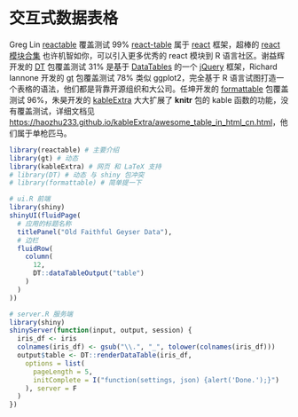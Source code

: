 # 交互式数据表格 {#chap:interactive-data-tables}

<!-- 本章不混合介绍 shiny -->

Greg Lin [reactable](https://github.com/glin/reactable) 覆盖测试 99\%  [react-table](https://github.com/tannerlinsley/react-table) 属于 [react](https://github.com/facebook/react) 框架，超棒的 [react 模块合集](https://github.com/enaqx/awesome-react) 也许机智如你，可以引入更多优秀的 react 模块到 R 语言社区。谢益辉开发的 [DT](https://github.com/rstudio/DT) 包覆盖测试 31\% 是基于 [DataTables](https://datatables.net/) 的一个 [jQuery](https://jquery.com/) 框架，Richard Iannone 开发的 [gt](https://github.com/rstudio/gt) 包覆盖测试 78\% 类似 ggplot2，完全基于 R 语言试图打造一个表格的语法，他们都是背靠开源组织和大公司。任坤开发的 [formattable](https://github.com/renkun-ken/formattable) 包覆盖测试 96\%，朱昊开发的 [kableExtra](https://github.com/haozhu233/kableExtra) 大大扩展了 **knitr** 包的 kable 函数的功能，没有覆盖测试，详细文档见  <https://haozhu233.github.io/kableExtra/awesome_table_in_html_cn.html>，他们属于单枪匹马。

```r
library(reactable) # 主要介绍
library(gt) # 动态
library(kableExtra) # 网页 和 LaTeX 支持
# library(DT) # 动态 与 shiny 包冲突
# library(formattable) # 简单提一下
```




```r
# ui.R 前端
library(shiny)
shinyUI(fluidPage(
  # 应用的标题名称
  titlePanel("Old Faithful Geyser Data"),
  # 边栏
  fluidRow(
    column(
      12,
      DT::dataTableOutput("table")
    )
  )
))

# server.R 服务端
library(shiny)
shinyServer(function(input, output, session) {
  iris_df <- iris
  colnames(iris_df) <- gsub("\\.", "_", tolower(colnames(iris_df)))
  output$table <- DT::renderDataTable(iris_df,
    options = list(
      pageLength = 5,
      initComplete = I("function(settings, json) {alert('Done.');}")
    ), server = F
  )
})
```

